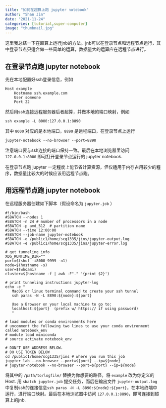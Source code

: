 ```yaml
---
title: "如何在超算上跑 jupyter notebook"
author: "Shan Jin"
date: "2021-11-24"
categories: [tutorial,super-computer]
image: "thumbnail.jpg"
---
```


这里我总结一下在超算上运行jnb的方法。jnb可以在登录节点和远程节点运行，其中登录节点只适合做一些简单的运算，数据量大的运算应在远程节点进行。

## 在登录节点跑 jupyter notebook
先在本地配置好ssh登录信息，例如
```shell
Host example
    Hostname ssh.example.com
    User someone
    Port 22
```
然后用ssh连接远程服务器后者超算，并做本地的端口映射，例如
```shell
ssh example -L 8000:127.0.0.1:8890
```
其中 `8000` 对应的是本地端口，`8890` 是远程端口，在登录节点上运行
```shell
jupyter-notebook --no-browser --port=8890
```
注意端口要与ssh连接的端口保持一致。最后在本地浏览器里访问 `127.0.0.1:8000` 即可打开登录节点运行的 jupyter notebook.

::: {.callout-warning}
在登录节点跑 jupyter 一定程度上能节省计算资源，但仅适用于内存占用较少的程序，数据量比较大的时候应该用远程节点跑。
:::

## 用远程节点跑 jupyter notebook
在远程服务器创建如下脚本（假设命名为 `jupyter.job` ）
```shell
#!/bin/bash
#SBATCH --nodes 1
#SBATCH -n 24 # number of processors in a node
#SBATCH -p amd_512  # partition name
#SBATCH --time 12:00:00
#SBATCH --job-name jupyter-notebook
#SBATCH -o /public1/home/scg1335/jins/jupyter-output.log
#SBATCH -e /public1/home/scg1335/jins/jupyter-error.log

# get tunneling info
XDG_RUNTIME_DIR=""
port=$(shuf -i8000-9999 -n1)
node=$(hostname -s)
user=$(whoami)
cluster=$(hostname -f | awk -F"." '{print $2}')

# print tunneling instructions jupyter-log
echo -e "
   MacOS or linux terminal command to create your ssh tunnel
   ssh paras -N -L 8890:${node}:${port}

   Use a Browser on your local machine to go to:
   localhost:${port}  (prefix w/ https:// if using password)
   "

# load modules or conda environments here
# uncomment the following two lines to use your conda environment called notebook_env
# module load miniconda
# source activate notebook_env

# DON'T USE ADDRESS BELOW.
# DO USE TOKEN BELOW
cd /public1/home/scg1335/jins # where you run this job
jupyter lab --no-browser --port=${port} --ip=${node}
# jupyter-notebook --no-browser --port=${port} --ip=${node}
```
将其中的 `/path/to/logfile/` 替换为你想要的路径，将 `example` 改为你定义的 Host. 用 `sbatch jupyter.job` 提交任务，而后在输出文件 `jupyter-output.log` 中复制ssh的连接信息`ssh paras -N -L 8890:${node}:${port}`，在本地终端中运行，进行端口映射。最后在本地浏览器中访问 `127.0.0.1:8890`，即可连接到超算上的jnb.

